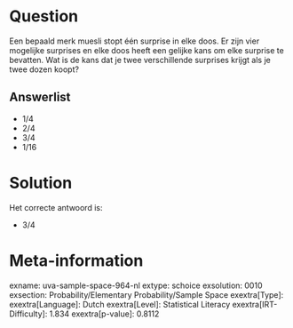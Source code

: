 Question
========

Een bepaald merk muesli stopt één surprise in elke doos. Er zijn vier
mogelijke surprises en elke doos heeft een gelijke kans om elke surprise
te bevatten. Wat is de kans dat je twee verschillende surprises krijgt
als je twee dozen koopt?

Answerlist
----------

* 1/4
* 2/4
* 3/4
* 1/16

Solution
========

Het correcte antwoord is: 

* 3/4

Meta-information
================
exname: uva-sample-space-964-nl
extype: schoice
exsolution: 0010
exsection: Probability/Elementary Probability/Sample Space
exextra[Type]: 
exextra[Language]: Dutch
exextra[Level]: Statistical Literacy
exextra[IRT-Difficulty]: 1.834
exextra[p-value]: 0.8112
